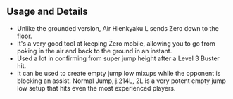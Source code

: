 ## Usage and Details

- Unlike the grounded version, Air Hienkyaku L sends Zero down to the floor.
- It's a very good tool at keeping Zero mobile, allowing you to go from poking in the air and back to the ground in an instant.
- Used a lot in confirming from super jump height after a Level 3 Buster hit.
- It can be used to create empty jump low mixups while the opponent is blocking an assist. <InputBlock>Normal Jump, <Text color="blue">j.214L</Text>, <Text color="blue">2L</Text></InputBlock> is a very potent empty jump low setup that hits even the most experienced players.
